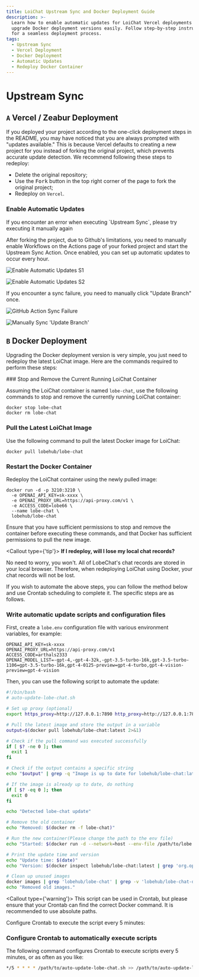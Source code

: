 ```yaml
---
title: LoiChat Upstream Sync and Docker Deployment Guide
description: >-
  Learn how to enable automatic updates for LoiChat Vercel deployments and
  upgrade Docker deployment versions easily. Follow step-by-step instructions
  for a seamless deployment process.
tags:
  - Upstream Sync
  - Vercel Deployment
  - Docker Deployment
  - Automatic Updates
  - Redeploy Docker Container
---
```


# Upstream Sync

## `A` Vercel / Zeabur Deployment

If you deployed your project according to the one-click deployment steps in the README, you may have noticed that you are always prompted with "updates available." This is because Vercel defaults to creating a new project for you instead of forking the original project, which prevents accurate update detection. We recommend following these steps to redeploy:

- Delete the original repository;
- Use the <kbd>Fork</kbd> button in the top right corner of the page to fork the original project;
- Redeploy on `Vercel`.

### Enable Automatic Updates

<Callout>
  If you encounter an error when executing `Upstream Sync`, please try executing it manually again
</Callout>

After forking the project, due to Github's limitations, you need to manually enable Workflows on the Actions page of your forked project and start the Upstream Sync Action. Once enabled, you can set up automatic updates to occur every hour.

<Image
  alt="Enable Automatic Updates S1"
  src="https://github-production-user-asset-6210df.s3.amazonaws.com/17870709/266985117-4d48fe7b-0412-4667-8129-b25ebcf2c9de.png"
/>

<Image
  alt="Enable Automatic Updates S2"
  src="https://github-production-user-asset-6210df.s3.amazonaws.com/17870709/266985177-7677b4ce-c348-4145-9f60-829d448d5be6.png"
/>

If you encounter a sync failure, you need to manually click "Update Branch" once.

<Image
  alt="GitHub Action Sync Failure"
  src="https://github.com/user-attachments/assets/9baacac6-5af4-460b-862d-682b76c18459"
/>

<Image
  alt="Manually Sync 'Update Branch'"
  src="https://github.com/user-attachments/assets/d524c20d-306a-45bc-971b-96920b87fab4"
/>

## `B` Docker Deployment

Upgrading the Docker deployment version is very simple, you just need to redeploy the latest LoiChat image. Here are the commands required to perform these steps:

<Steps>
  ### Stop and Remove the Current Running LoiChat Container

Assuming the LoiChat container is named `lobe-chat`, use the following commands to stop and remove the currently running LoiChat container:

```fish
docker stop lobe-chat
docker rm lobe-chat
```

### Pull the Latest LoiChat Image

Use the following command to pull the latest Docker image for LoiChat:

```fish
docker pull lobehub/lobe-chat
```

### Restart the Docker Container

Redeploy the LoiChat container using the newly pulled image:

```fish
docker run -d -p 3210:3210 \
  -e OPENAI_API_KEY=sk-xxxx \
  -e OPENAI_PROXY_URL=https://api-proxy.com/v1 \
  -e ACCESS_CODE=lobe66 \
  --name lobe-chat \
  lobehub/lobe-chat
```

</Steps>

Ensure that you have sufficient permissions to stop and remove the container before executing these commands, and that Docker has sufficient permissions to pull the new image.

<Callout type={'tip'}>
  **If I redeploy, will I lose my local chat records?**

No need to worry, you won't. All of LobeChat's chat records are stored in your local browser. Therefore, when redeploying LoiChat using Docker, your chat records will not be lost.

</Callout>

If you wish to automate the above steps, you can follow the method below and use Crontab scheduling to complete it. The specific steps are as follows.

<Steps>

### Write automatic update scripts and configuration files

First, create a `lobe.env` configuration file with various environment variables, for example:

```env
OPENAI_API_KEY=sk-xxxx
OPENAI_PROXY_URL=https://api-proxy.com/v1
ACCESS_CODE=arthals2333
OPENAI_MODEL_LIST=-gpt-4,-gpt-4-32k,-gpt-3.5-turbo-16k,gpt-3.5-turbo-1106=gpt-3.5-turbo-16k,gpt-4-0125-preview=gpt-4-turbo,gpt-4-vision-preview=gpt-4-vision
```

Then, you can use the following script to automate the update:

```bash
#!/bin/bash
# auto-update-lobe-chat.sh

# Set up proxy (optional)
export https_proxy=http://127.0.0.1:7890 http_proxy=http://127.0.0.1:7890 all_proxy=socks5://127.0.0.1:7890

# Pull the latest image and store the output in a variable
output=$(docker pull lobehub/lobe-chat:latest 2>&1)

# Check if the pull command was executed successfully
if [ $? -ne 0 ]; then
  exit 1
fi

# Check if the output contains a specific string
echo "$output" | grep -q "Image is up to date for lobehub/lobe-chat:latest"

# If the image is already up to date, do nothing
if [ $? -eq 0 ]; then
  exit 0
fi

echo "Detected lobe-chat update"

# Remove the old container
echo "Removed: $(docker rm -f lobe-chat)"

# Run the new container(Please change the path to the env file)
echo "Started: $(docker run -d --network=host --env-file /path/to/lobe.env --name=lobe-chat --restart=always lobehub/lobe-chat)"

# Print the update time and version
echo "Update time: $(date)"
echo "Version: $(docker inspect lobehub/lobe-chat:latest | grep 'org.opencontainers.image.version' | awk -F'"' '{print $4}')"

# Clean up unused images
docker images | grep 'lobehub/lobe-chat' | grep -v 'lobehub/lobe-chat-database' | grep -v 'latest' | awk '{print $3}' | xargs -r docker rmi > /dev/null 2>&1
echo "Removed old images."
```

<Callout type={'warning'}>
  This script can be used in Crontab, but please ensure that your Crontab can find the correct
  Docker command. It is recommended to use absolute paths.
</Callout>

Configure Crontab to execute the script every 5 minutes:

### Configure Crontab to automatically execute scripts

The following command configures Crontab to execute scripts every 5 minutes, or as often as you like:

```bash
*/5 * * * * /path/to/auto-update-lobe-chat.sh >> /path/to/auto-update-lobe-chat.log 2>&1
```

</Steps>
